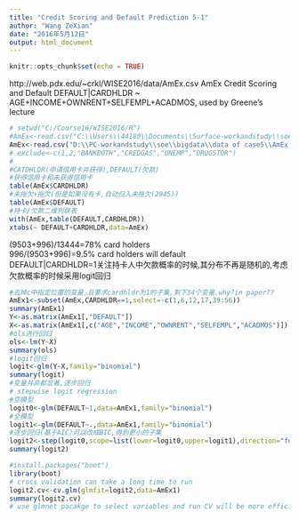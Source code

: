 ```yaml
---
title: "Credit Scoring and Default Prediction 5-1"
author: "Wang ZeXian"
date: "2016年5月12日"
output: html_document
---
```


```r
knitr::opts_chunk$set(echo = TRUE)
```
http://web.pdx.edu/~crkl/WISE2016/data/AmEx.csv
AmEx Credit Scoring and Default
DEFAULT|CARDHLDR ~ AGE+INCOME+OWNRENT+SELFEMPL+ACADMOS, used by Greene's lecture
```r
# setwd("C:/Course16/WISE2016/R")
#AmEx<-read.csv("C:\\Users\\44180\\Documents\\Surface-workandstudy\\soe\\bigdata\\data of case5\\AmEx.csv")
AmEx<-read.csv("D:\\PC-workandstudy\\soe\\bigdata\\data of case5\\AmEx.csv")
# exclude<-c(1,2,"BANKBOTH","CREDGAS","UNEMP","DRUGSTOR")
#
#CATDHLDR(申请信用卡并获得),DEFAULT(欠款)
#获得信用卡和未获得信用卡
table(AmEx$CARDHLDR)
#未拖欠+拖欠(但是如果没有卡,自动归入未拖欠(2945))
table(AmEx$DEFAULT)
#持卡/欠款二维列联表
with(AmEx,table(DEFAULT,CARDHLDR))
xtabs(~ DEFAULT+CARDHLDR,data=AmEx)
```

(9503+996)/13444=78% card holders               
996/(9503+996)=9.5% card holders will default           
DEFAULT|CARDHLDR=1关注持卡人中欠款概率的时候,其分布不再是随机的,考虑欠款概率的时候采用logit回归         
```r
#去掉c中指定位置的变量,且要求cardhldr为1的子集,剩下34个变量.why?in paper??
AmEx1<-subset(AmEx,CARDHLDR==1,select=-c(1,6,12,17,39:56))
summary(AmEx1)
Y<-as.matrix(AmEx1[,"DEFAULT"])
X<-as.matrix(AmEx1[,c("AGE","INCOME","OWNRENT","SELFEMPL","ACADMOS")])
#ols进行回归
ols<-lm(Y~X)
summary(ols)
#logit回归
logit<-glm(Y~X,family="binomial")
summary(logit)
#变量并非都显著,逐步回归
# stepwise logit regression
#空模型
logit0<-glm(DEFAULT~1,data=AmEx1,family="binomial")
#全模型
logit1<-glm(DEFAULT~.,data=AmEx1,family="binomial")
#逐步回归(基于AIC)可以改成BIC,得到更小的子集
logit2<-step(logit0,scope=list(lower=logit0,upper=logit1),direction="forward")
summary(logit2)
```

```r
#install.packages("boot")
library(boot)
# cross validation can take a long time to run
logit2.cv<-cv.glm(glmfit=logit2,data=AmEx1)
summary(logit2.cv)
# use glmnet pacakge to select variables and run CV will be more efficient
```

